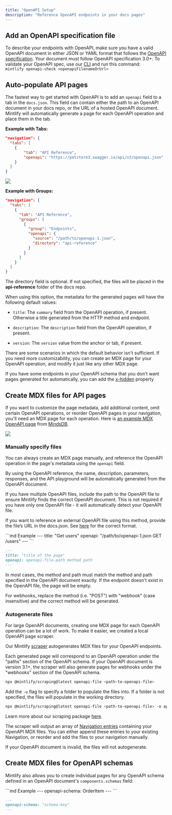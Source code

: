 ```yaml
---
title: "OpenAPI Setup"
description: "Reference OpenAPI endpoints in your docs pages"
---
```


## Add an OpenAPI specification file

To describe your endpoints with OpenAPI, make sure you have a valid OpenAPI
document in either JSON or YAML format that follows the
[OpenAPI specification](https://swagger.io/specification/). Your document must
follow OpenAPI specification 3.0+. 
<Tip>To validate your OpenAPI spec, use our [CLI](https://www.npmjs.com/package/mintlify) and run this command: <br/>`mintlify openapi-check <openapiFilenameOrUrl>`</Tip>

## Auto-populate API pages

The fastest way to get started with OpenAPI is to add an `openapi` field to a tab in the `docs.json`. This field can contain either the path to an OpenAPI document in your docs repo, or the URL of a hosted OpenAPI document. Mintlify will automatically generate a page for each OpenAPI operation and place them in the tab.


**Example with Tabs:**
```json {5}
"navigation": {
  "tabs": [
    {
        "tab": "API Reference",
        "openapi": "https://petstore3.swagger.io/api/v3/openapi.json"
    }
  ]
}
```
![](/images/autogeneration-with-tabs.png)

**Example with Groups:**
```json {8-11}
"navigation": {
  "tabs": [
    {
      "tab": "API Reference",
      "groups": [
        {
          "group": "Endpoints",
          "openapi": {
            "source": "/path/to/openapi-1.json",
            "directory": "api-reference"
          }
        }
      ]
    }
  ]
}
```

<Note>The directory field is optional. If not specified, the files will be placed in the **api-reference** folder of the docs repo.</Note>

When using this option, the metadata for the generated pages will have the following default values:

* `title`: The `summary` field from the OpenAPI operation, if present. Otherwise a title generated from the HTTP method and endpoint.

* `description`: The `description` field from the OpenAPI operation, if present.

* `version`: The `version` value from the anchor or tab, if present.

There are some scenarios in which the default behavior isn't sufficient. If you need more customizability, you can create an MDX page for your OpenAPI operation, and modify it just like any other MDX page.

<Tip>If you have some endpoints in your OpenAPI schema that you don't want pages generated for automatically, you can add the [x-hidden](/optnapi/advanced-features#x-hidden) property</Tip>

## Create MDX files for API pages

If you want to customize the page metadata, add additional content, omit certain OpenAPI operations, or reorder OpenAPI pages in your navigation, you'll need an MDX page for each operation. Here is [an example MDX OpenAPI page](https://github.com/mindsdb/mindsdb/blob/main/docs/rest/databases/create-databases.mdx) from [MindsDB](https://docs.mindsdb.com/rest/databases/create-databases).&#x20;

![](/images/mindsdb.png)

### Manually specify files

You can always create an MDX page manually, and reference the OpenAPI operation in the page's metadata using the `openapi` field.

<Snippet file="api-playground/openapi.mdx" />

By using the OpenAPI reference, the name, description, parameters, responses,
and the API playground will be automatically generated from the OpenAPI document.

If you have multiple OpenAPI files, include the path to the OpenAPI file to ensure Mintlify finds the correct OpenAPI document. This is not required if you have
only one OpenAPI file - it will automatically detect your OpenAPI file.

If you want to reference an external OpenAPI file using this method, provide the file’s URL in the docs.json. See [here](https://mintlify.com/docs/settings/global#param-source-4) for the correct format.

<CodeGroup>
  ```md Example
  ---
  title: "Get users"
  openapi: "/path/to/openapi-1.json GET /users"
  ---
  ```

  ```md Format
  ---
  title: "title of the page"
  openapi: openapi-file-path method path
  ---
  ```
</CodeGroup>

<Note>
  In most cases, the method and path must match the method and path specified
  in the OpenAPI document exactly. If the endpoint doesn't exist in the OpenAPI
  file, the page will be empty.

  For webhooks, replace the method (i.e. "POST") with "webhook" (case insensitive)
  and the correct method will be generated.
</Note>

### Autogenerate files

For large OpenAPI documents, creating one MDX page for each OpenAPI operation can be a lot of work. To make it easier, we created a local OpenAPI page scraper.

Our Mintlify [scraper](https://www.npmjs.com/package/@mintlify/scraping)
autogenerates MDX files for your OpenAPI endpoints.

Each generated page will correspond to an OpenAPI operation under the "paths" section of the OpenAPI schema.
If your OpenAPI document is version 3.1+, the scraper will also generate pages for webhooks under the "webhooks" section of the OpenAPI schema.


```bash
npx @mintlify/scraping@latest openapi-file <path-to-openapi-file>
```

Add the `-o` flag to specify a folder to populate the files into. If a folder is
not specified, the files will populate in the working directory.

```bash
npx @mintlify/scraping@latest openapi-file <path-to-openapi-file> -o api-reference
```

Learn more about our scraping package [here](https://www.npmjs.com/package/@mintlify/scraping).

The scraper will output an array of
[Navigation entries](/settings/global#structure) containing your OpenAPI MDX
files. You can either append these entries to your existing Navigation, or
reorder and add the files to your navigation manually.

<Note>
  If your OpenAPI document is invalid, the files will not autogenerate.
</Note>



## Create MDX files for OpenAPI schemas

Mintlify also allows you to create individual pages for any OpenAPI schema
defined in an OpenAPI document's `components.schemas` field:

<CodeGroup>
  ```md Example
  ---
  openapi-schema: OrderItem
  ---
  ```

  ```md Format
  ---
  openapi-schema: "schema-key"
  ---
  ```
</CodeGroup>
